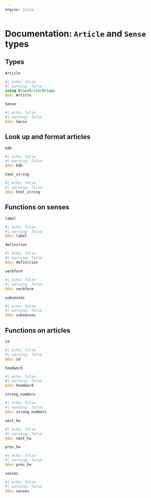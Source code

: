 ```yaml
---
engine: julia
---
```



# Documentation: `Article` and `Sense` types



## Types

`Article` 

:::{.callout-note appearance="minimal"}
```julia
#| echo: false
#| warning: false
using BrownDriverBriggs
@doc Article
```
:::



`Sense` 

:::{.callout-note appearance="minimal"}
```julia
#| echo: false
#| warning: false
@doc Sense
```
:::

## Look up and format articles

`bdb`


:::{.callout-note appearance="minimal"}
```julia
#| echo: false
#| warning: false
@doc bdb
```
:::

`html_string`


:::{.callout-note appearance="minimal"}
```julia
#| echo: false
#| warning: false
@doc html_string
```
:::


## Functions on senses


`label`


:::{.callout-note appearance="minimal"}
```julia
#| echo: false
#| warning: false
@doc label
```
:::

`definition`


:::{.callout-note appearance="minimal"}
```julia
#| echo: false
#| warning: false
@doc definition
```
:::

`verbform`


:::{.callout-note appearance="minimal"}
```julia
#| echo: false
#| warning: false
@doc verbform
```
:::

`subsenses`


:::{.callout-note appearance="minimal"}
```julia
#| echo: false
#| warning: false
@doc subsenses
```
:::


## Functions on articles

`id`

:::{.callout-note appearance="minimal"}
```julia
#| echo: false
#| warning: false
@doc id
```
:::

`headword`

:::{.callout-note appearance="minimal"}
```julia
#| echo: false
#| warning: false
@doc headword
```
:::

`strong_numbers`

:::{.callout-note appearance="minimal"}
```julia
#| echo: false
#| warning: false
@doc strong_numbers
```
:::

`next_hw`

:::{.callout-note appearance="minimal"}
```julia
#| echo: false
#| warning: false
@doc next_hw
```
:::

`prev_hw`

:::{.callout-note appearance="minimal"}
```julia
#| echo: false
#| warning: false
@doc prev_hw
```
:::

`senses`

:::{.callout-note appearance="minimal"}
```julia
#| echo: false
#| warning: false
@doc senses
```
:::
